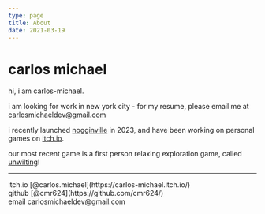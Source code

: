 ```yaml
---
type: page
title: About
date: 2021-03-19
---
```


# carlos michael

hi, i am carlos-michael.

i am looking for work in new york city - for my resume, please email me at [carlosmichaeldev@gmail.com]("mailto:carlosmichaeldev@gmail.com")

i recently launched [nogginville](https://www.noggin.com/nogginville/) in 2023, and have been working on personal games on [itch.io](https://carlos-michael.itch.io/). 

our most recent game is a first person relaxing exploration game, called [unwilting](https://carlos-michael.itch.io/unwilting)!

---

<div>
  itch.io [@carlos.michael](https://carlos-michael.itch.io/)
  <br />
  github [@cmr624](https://github.com/cmr624/)
  <br />
  email carlosmichaeldev@gmail.com
</div>
